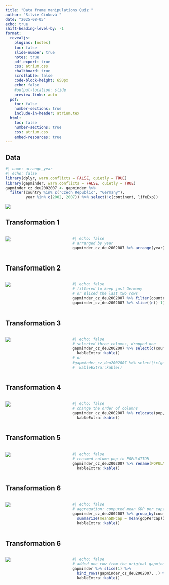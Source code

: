```yaml
---
title: "Data frame manipulations Quiz "
author: "Silvie Cinková "
date: "2025-08-05"
echo: true
shift-heading-level-by: -1
format:
  revealjs:
    plugins: [notes]
    toc: false
    slide-number: true
    notes: true
    pdf-export: true
    css: atrium.css
    chalkboard: true
    scrollable: false
    code-block-height: 650px
    echo: false
    #output-location: slide
    preview-links: auto
  pdf:
    toc: false
    number-sections: true
    include-in-header: atrium.tex
  html:
    toc: false
    number-sections: true
    css: atrium.css
    embed-resources: true
---
```


## Data

```r
#| name: arrange_year
#| echo: false
library(dplyr, warn.conflicts = FALSE, quietly = TRUE)
library(gapminder, warn.conflicts = FALSE, quietly = TRUE)
gapminder_cz_deu2002007 <- gapminder %>% 
  filter(country %in% c("Czech Republic", "Germany"),
         year %in% c(2002, 2007)) %>% select(!c(continent, lifeExp))


```

![](images/quiz_01_original.png){#quiz_01_original}

## Transformation 1 {.smaller}

::: columns
::: {.column width="40%"}
![](images/quiz_01_original.png){#quiz_02_original}
:::

::: {.column width="60%"}
```r
#| echo: false
# arranged by year
gapminder_cz_deu2002007 %>% arrange(year) %>% kableExtra::kable()
```
:::
:::

## Transformation 2 {.smaller}

::: columns
::: {.column width="40%"}

![](images/quiz_01_original.png){#quiz_02_original}

:::

::: {.column width="60%"}

```r
#| echo: false
# filtered to keep just Germany
# or sliced the last two rows
gapminder_cz_deu2002007 %>% filter(country == "Germany") %>% kableExtra::kable()
gapminder_cz_deu2002007 %>% slice((n()-1):n()) %>% kableExtra::kable()
```

:::
:::



## Transformation 3 {.smaller}

::: columns
::: {.column width="40%"}

![](images/quiz_01_original.png){#quiz_02_original}

:::

::: {.column width="60%"}

```r
#| echo: false
# selected three columns, dropped one
gapminder_cz_deu2002007 %>% select(c(country,year, pop)) %>% 
  kableExtra::kable()
# or 
#gapminder_cz_deu2002007 %>% select(!c(gdpPercap)) %>% 
#  kableExtra::kable()
```

:::
:::



## Transformation 4 {.smaller}

::: columns
::: {.column width="40%"}

![](images/quiz_01_original.png){#quiz_02_original}

:::

::: {.column width="60%"}

```r
#| echo: false
# change the order of columns
gapminder_cz_deu2002007 %>% relocate(pop, gdpPercap, year) %>% 
  kableExtra::kable()

```

:::
:::


## Transformation 5 {.smaller}

::: columns
::: {.column width="40%"}

![](images/quiz_01_original.png){#quiz_02_original}

:::

::: {.column width="60%"}

```r
#| echo: false
# renamed column pop to POPULATION
gapminder_cz_deu2002007 %>% rename(POPULATION = pop) %>% 
  kableExtra::kable()

```

:::
:::


## Transformation 6 {.smaller}

::: columns
::: {.column width="40%"}

![](images/quiz_01_original.png){#quiz_02_original}

:::

::: {.column width="60%"}

```r
#| echo: false
# aggregation: computed mean GDP per capita for each country over time
gapminder_cz_deu2002007 %>% group_by(country) %>% 
  summarize(meanGDPcap = mean(gdpPercap)) %>% 
  kableExtra::kable()

```

:::
:::



## Transformation 6 {.smaller}

::: columns
::: {.column width="40%"}

![](images/quiz_01_original.png){#quiz_02_original}

:::

::: {.column width="60%"}

```r
#| echo: false
# added one row from the original gapminder with one unintended result: columns were generated to all observations to fit the dataframe with more columns (which is the one row with Afghanistan 1952), with empty values.  
gapminder %>% slice(1) %>% 
  bind_rows(gapminder_cz_deu2002007, .) %>% 
  kableExtra::kable()

```

:::
:::






